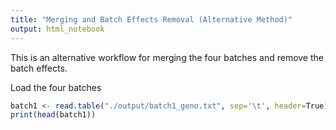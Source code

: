 ```yaml
---
title: "Merging and Batch Effects Removal (Alternative Method)"
output: html_notebook
---
```


This is an alternative workflow for merging the four batches and remove the batch effects.

Load the four batches

```r

batch1 <- read.table("./output/batch1_geno.txt", sep='\t', header=True)
print(head(batch1))
  



```


